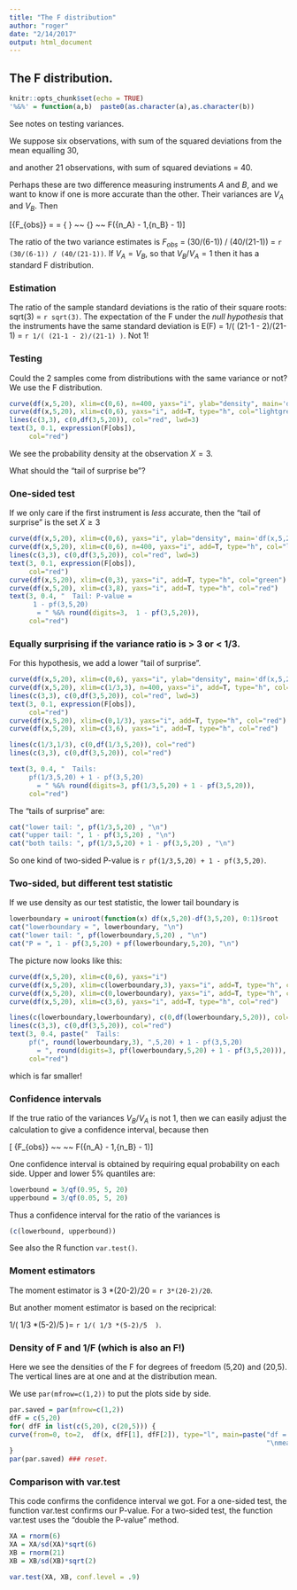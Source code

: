 ```yaml
---
title: "The F distribution"
author: "roger"
date: "2/14/2017"
output: html_document
---
```

 The F distribution.  
---

```r
knitr::opts_chunk$set(echo = TRUE)
'%&%' = function(a,b)  paste0(as.character(a),as.character(b))
```

See notes on testing variances.

We suppose six observations,  with sum of the squared deviations from the mean equalling 30,

and another 21 observations, with sum of squared deviations = 40.  

Perhaps these are two difference measuring instruments $A$ and $B$, and we want to know if one is more accurate than the other. Their variances are $V_A$ and  $V_B$. Then

  \[{F_{obs}}\frac{{{V_B}}}{{{V_A}}} = \frac{{S_A^2/({n_A} - 1)}}{{S_B^2/({n_B} - 1)}}\frac{{{V_B}}}{{{V_A}}} = \frac{{(S_A^2/{V_A})/({n_A} - 1)}}{{(S_B^2/{V_B})/({n_B} - 1)}} { }   ~~ {\Large \tilde{}} ~~   F({n_A} - 1,{n_B} - 1)\]

The ratio of the two variance estimates is $F_{obs}$ = (30/(6-1)) / (40/(21-1)) = `r (30/(6-1)) / (40/(21-1))`. If $V_A = V_B$, so that  $V_B/V_A = 1$ then it has a standard F distribution.

 

### Estimation

The ratio of the sample standard deviations is the ratio of their square roots:  sqrt(3) = `r sqrt(3)`.  The expectation of the F under the *null hypothesis* that the instruments have the same standard deviation is E(F) = 1/( (21-1 - 2)/(21-1) = `r 1/( (21-1 - 2)/(21-1) )`.   Not 1!


### Testing

Could the 2 samples come from distributions with the same variance or not?  We use the F distribution.


```r
curve(df(x,5,20), xlim=c(0,6), n=400, yaxs="i", ylab="density", main='df(x,5,20)')
curve(df(x,5,20), xlim=c(0,6), yaxs="i", add=T, type="h", col="lightgrey")
lines(c(3,3), c(0,df(3,5,20)), col="red", lwd=3)
text(3, 0.1, expression(F[obs]), 
     col="red")
```

We see the probability density at the observation $X = 3$.

What should the "tail of surprise be"?

### One-sided test

If we only care if the first instrument is *less* accurate, then the "tail of surprise" is the set $X \ge 3$

```r
curve(df(x,5,20), xlim=c(0,6), yaxs="i", ylab="density", main='df(x,5,20)')
curve(df(x,5,20), xlim=c(0,6), n=400, yaxs="i", add=T, type="h", col="lightgrey")
lines(c(3,3), c(0,df(3,5,20)), col="red", lwd=3)
text(3, 0.1, expression(F[obs]), 
     col="red")
curve(df(x,5,20), xlim=c(0,3), yaxs="i", add=T, type="h", col="green")
curve(df(x,5,20), xlim=c(3,8), yaxs="i", add=T, type="h", col="red")
text(3, 0.4, "  Tail: P-value =  
      1 - pf(3,5,20)
       = " %&% round(digits=3,  1 - pf(3,5,20)), 
     col="red")
```

### Equally surprising if the variance ratio is > 3 or < 1/3.

For this hypothesis, we add a lower "tail of surprise".

```r
curve(df(x,5,20), xlim=c(0,6), yaxs="i", ylab="density", main='df(x,5,20)')
curve(df(x,5,20), xlim=c(1/3,3), n=400, yaxs="i", add=T, type="h", col="green")
lines(c(3,3), c(0,df(3,5,20)), col="red", lwd=3)
text(3, 0.1, expression(F[obs]), 
     col="red")
curve(df(x,5,20), xlim=c(0,1/3), yaxs="i", add=T, type="h", col="red")
curve(df(x,5,20), xlim=c(3,6), yaxs="i", add=T, type="h", col="red")

lines(c(1/3,1/3), c(0,df(1/3,5,20)), col="red")
lines(c(3,3), c(0,df(3,5,20)), col="red")

text(3, 0.4, "  Tails: 
     pf(1/3,5,20) + 1 - pf(3,5,20)
       = " %&% round(digits=3, pf(1/3,5,20) + 1 - pf(3,5,20)), 
     col="red")
```

The "tails of surprise" are:

```r
cat("lower tail: ", pf(1/3,5,20) , "\n")
cat("upper tail: ", 1 - pf(3,5,20) , "\n")
cat("both tails: ", pf(1/3,5,20) + 1 - pf(3,5,20) , "\n")
```
So one kind of two-sided  P-value is `r pf(1/3,5,20) + 1 - pf(3,5,20)`.

### Two-sided, but different test statistic

If we use density as our test statistic, the lower tail boundary is

```r
lowerboundary = uniroot(function(x) df(x,5,20)-df(3,5,20), 0:1)$root 
cat("lowerboundary = ", lowerboundary, "\n")
cat("lower tail: ", pf(lowerboundary,5,20) , "\n")
cat("P = ", 1 - pf(3,5,20) + pf(lowerboundary,5,20), "\n")
```

The picture now looks like this:

```r
curve(df(x,5,20), xlim=c(0,6), yaxs="i")
curve(df(x,5,20), xlim=c(lowerboundary,3), yaxs="i", add=T, type="h", col="green")
curve(df(x,5,20), xlim=c(0,lowerboundary), yaxs="i", add=T, type="h", col="red")
curve(df(x,5,20), xlim=c(3,6), yaxs="i", add=T, type="h", col="red")

lines(c(lowerboundary,lowerboundary), c(0,df(lowerboundary,5,20)), col="red")
lines(c(3,3), c(0,df(3,5,20)), col="red")
text(3, 0.4, paste("  Tails: 
     pf(", round(lowerboundary,3), ",5,20) + 1 - pf(3,5,20)
       = ", round(digits=3, pf(lowerboundary,5,20) + 1 - pf(3,5,20))), 
     col="red")

```


which is far smaller!

### Confidence intervals

If the true ratio of the variances $V_B/V_A$ is not 1, then we can easily adjust the calculation to give a confidence interval, because then 

\[
{F_{obs}}\frac{{{V_B}}}{{{V_A}}} ~~ \tilde{} ~~ F({n_A} - 1,{n_B} - 1)\]

One confidence interval is obtained by requiring equal probability on each side.
Upper and lower 5% quantiles are:
```r
lowerbound = 3/qf(0.95, 5, 20) 
upperbound = 3/qf(0.05, 5, 20) 
```
Thus a confidence interval for the ratio of the variances is
```r
(c(lowerbound, upperbound))
```


See also the R function `var.test()`.


### Moment estimators

The moment estimator is 3\ *(20-2)/20 = `r 3*(20-2)/20`.

But another moment estimator is based on the reciprical:

1/( 1/3 *(5-2)/5  )= `r 1/( 1/3 *(5-2)/5  )`.


### Density of F and 1/F (which is also an F!)

Here we see the densities of the F for degrees of freedom (5,20) and (20,5). The vertical lines are at one and at the distribution mean.

We use `par(mfrow=c(1,2))` to put the plots side by side.
```r
par.saved = par(mfrow=c(1,2))
dfF = c(5,20)
for( dfF in list(c(5,20), c(20,5))) {
curve(from=0, to=2,  df(x, dfF[1], dfF[2]), type="l", main=paste("df = ", dfF[1], ",", dfF[2],
                                                                 "\nmean=", dfF[2], "/", (dfF[2]-2)), ylab="F density"); abline(v=c(1,dfF[2]/(dfF[2]-2)));
}
par(par.saved) ### reset.
```

### Comparison with var.test

This code confirms the confidence interval we got. For a one-sided test, the function var.test confirms our P-value.
For a two-sided test, the function var.test uses the "double the P-value" method.

```r
XA = rnorm(6)
XA = XA/sd(XA)*sqrt(6)
XB = rnorm(21)
XB = XB/sd(XB)*sqrt(2)

var.test(XA, XB, conf.level = .9)
```
